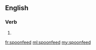 ==English==

===Verb===
{{en-verb|spoonfeeds|spoonfeeding|spoonfed}}

# {{alternative spelling of|spoon-feed|lang=en}}

[[fr:spoonfeed]]
[[ml:spoonfeed]]
[[my:spoonfeed]]